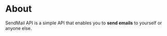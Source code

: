 # About

SendMail API is a simple API that enables you to **send emails** to yourself or anyone else.
